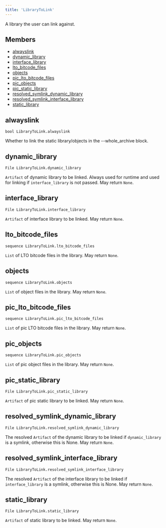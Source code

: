 ```yaml
---
title: 'LibraryToLink'
---
```



A library the user can link against.

## Members

* [alwayslink](#alwayslink)
* [dynamic\_library](#dynamic_library)
* [interface\_library](#interface_library)
* [lto\_bitcode\_files](#lto_bitcode_files)
* [objects](#objects)
* [pic\_lto\_bitcode\_files](#pic_lto_bitcode_files)
* [pic\_objects](#pic_objects)
* [pic\_static\_library](#pic_static_library)
* [resolved\_symlink\_dynamic\_library](#resolved_symlink_dynamic_library)
* [resolved\_symlink\_interface\_library](#resolved_symlink_interface_library)
* [static\_library](#static_library)

## alwayslink

```
bool LibraryToLink.alwayslink
```

Whether to link the static library/objects in the --whole\_archive block.

## dynamic\_library

```
File LibraryToLink.dynamic_library
```

`Artifact` of dynamic library to be linked. Always used for runtime and used for linking if `interface_library` is not passed.
May return `None`.

## interface\_library

```
File LibraryToLink.interface_library
```

`Artifact` of interface library to be linked.
May return `None`.

## lto\_bitcode\_files

```
sequence LibraryToLink.lto_bitcode_files
```

`List` of LTO bitcode files in the library.
May return `None`.

## objects

```
sequence LibraryToLink.objects
```

`List` of object files in the library.
May return `None`.

## pic\_lto\_bitcode\_files

```
sequence LibraryToLink.pic_lto_bitcode_files
```

`List` of pic LTO bitcode files in the library.
May return `None`.

## pic\_objects

```
sequence LibraryToLink.pic_objects
```

`List` of pic object files in the library.
May return `None`.

## pic\_static\_library

```
File LibraryToLink.pic_static_library
```

`Artifact` of pic static library to be linked.
May return `None`.

## resolved\_symlink\_dynamic\_library

```
File LibraryToLink.resolved_symlink_dynamic_library
```

The resolved `Artifact` of the dynamic library to be linked if `dynamic_library` is a symlink, otherwise this is None.
May return `None`.

## resolved\_symlink\_interface\_library

```
File LibraryToLink.resolved_symlink_interface_library
```

The resolved `Artifact` of the interface library to be linked if `interface_library` is a symlink, otherwise this is None.
May return `None`.

## static\_library

```
File LibraryToLink.static_library
```

`Artifact` of static library to be linked.
May return `None`.